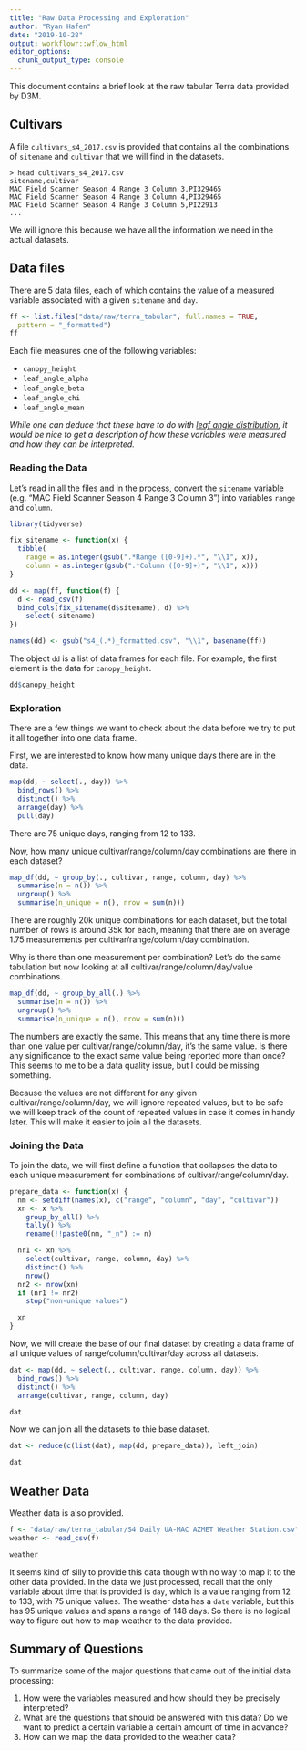 ```yaml
---
title: "Raw Data Processing and Exploration"
author: "Ryan Hafen"
date: "2019-10-28"
output: workflowr::wflow_html
editor_options:
  chunk_output_type: console
---
```


This document contains a brief look at the raw tabular Terra data provided by D3M.

## Cultivars

A file `cultivars_s4_2017.csv` is provided that contains all the combinations of `sitename` and `cultivar` that we will find in the datasets. 

```
> head cultivars_s4_2017.csv
sitename,cultivar
MAC Field Scanner Season 4 Range 3 Column 3,PI329465
MAC Field Scanner Season 4 Range 3 Column 4,PI329465
MAC Field Scanner Season 4 Range 3 Column 5,PI22913
...
```

We will ignore this because we have all the information we need in the actual datasets.

## Data files

There are 5 data files, each of which contains the value of a measured variable associated with a given `sitename` and `day`.

```r
ff <- list.files("data/raw/terra_tabular", full.names = TRUE,
  pattern = "_formatted")
ff
```

Each file measures one of the following variables:

- `canopy_height`
- `leaf_angle_alpha`
- `leaf_angle_beta`
- `leaf_angle_chi`
- `leaf_angle_mean`


*While one can deduce that these have to do with [leaf angle distribution](https://en.wikipedia.org/wiki/Leaf_angle_distribution), it would be nice to get a description of how these variables were measured and how they can be interpreted.*

### Reading the Data

Let's read in all the files and in the process, convert the `sitename` variable (e.g. "MAC Field Scanner Season 4 Range 3 Column 3") into variables `range` and `column`.

```r
library(tidyverse)

fix_sitename <- function(x) {
  tibble(
    range = as.integer(gsub(".*Range ([0-9]+).*", "\\1", x)),
    column = as.integer(gsub(".*Column ([0-9]+)", "\\1", x)))
}

dd <- map(ff, function(f) {
  d <- read_csv(f)
  bind_cols(fix_sitename(d$sitename), d) %>%
    select(-sitename)
})

names(dd) <- gsub("s4_(.*)_formatted.csv", "\\1", basename(ff))
```

The object `dd` is a list of data frames for each file. For example, the first element is the data for `canopy_height`. 

```r
dd$canopy_height
```

### Exploration

There are a few things we want to check about the data before we try to put it all together into one data frame.

First, we are interested to know how many unique days there are in the data.

```r
map(dd, ~ select(., day)) %>%
  bind_rows() %>%
  distinct() %>%
  arrange(day) %>%
  pull(day)
```

There are 75 unique days, ranging from 12 to 133.

Now, how many unique cultivar/range/column/day combinations are there in each dataset?

```r
map_df(dd, ~ group_by(., cultivar, range, column, day) %>%
  summarise(n = n()) %>%
  ungroup() %>%
  summarise(n_unique = n(), nrow = sum(n)))
```

There are roughly 20k unique combinations for each dataset, but the total number of rows is around 35k for each, meaning that there are on average 1.75 measurements per cultivar/range/column/day combination.

Why is there than one measurement per combination? Let's do the same tabulation but now looking at all cultivar/range/column/day/value combinations.

```r
map_df(dd, ~ group_by_all(.) %>%
  summarise(n = n()) %>%
  ungroup() %>%
  summarise(n_unique = n(), nrow = sum(n)))
```

The numbers are exactly the same. This means that any time there is more than one value per cultivar/range/column/day, it's the same value. Is there any significance to the exact same value being reported more than once? This seems to me to be a data quality issue, but I could be missing something.

Because the values are not different for any given cultivar/range/column/day, we will ignore repeated values, but to be safe we will keep track of the count of repeated values in case it comes in handy later. This will make it easier to join all the datasets.

### Joining the Data

To join the data, we will first define a function that collapses the data to each unique measurement for combinations of cultivar/range/column/day.

```r
prepare_data <- function(x) {
  nm <- setdiff(names(x), c("range", "column", "day", "cultivar"))
  xn <- x %>%
    group_by_all() %>%
    tally() %>%
    rename(!!paste0(nm, "_n") := n)

  nr1 <- xn %>%
    select(cultivar, range, column, day) %>%
    distinct() %>%
    nrow()
  nr2 <- nrow(xn)
  if (nr1 != nr2)
    stop("non-unique values")

  xn
}
```

Now, we will create the base of our final dataset by creating a data frame of all unique values of range/column/cultivar/day across all datasets.

```r
dat <- map(dd, ~ select(., cultivar, range, column, day)) %>%
  bind_rows() %>%
  distinct() %>%
  arrange(cultivar, range, column, day)

dat
```

Now we can join all the datasets to thie base dataset.

```r
dat <- reduce(c(list(dat), map(dd, prepare_data)), left_join)

dat
```

## Weather Data

Weather data is also provided.

```r
f <- "data/raw/terra_tabular/S4 Daily UA-MAC AZMET Weather Station.csv"
weather <- read_csv(f)

weather
```

It seems kind of silly to provide this data though with no way to map it to the other data provided. In the data we just processed, recall that the only variable about time that is provided is `day`, which is a value ranging from 12 to 133, with 75 unique values. The weather data has a `date` variable, but this has 95 unique values and spans a range of 148 days. So there is no logical way to figure out how to map weather to the data provided.

## Summary of Questions

To summarize some of the major questions that came out of the initial data processing:

1. How were the variables measured and how should they be precisely interpreted?
2. What are the questions that should be answered with this data? Do we want to predict a certain variable a certain amount of time in advance?
3. How can we map the data provided to the weather data?

